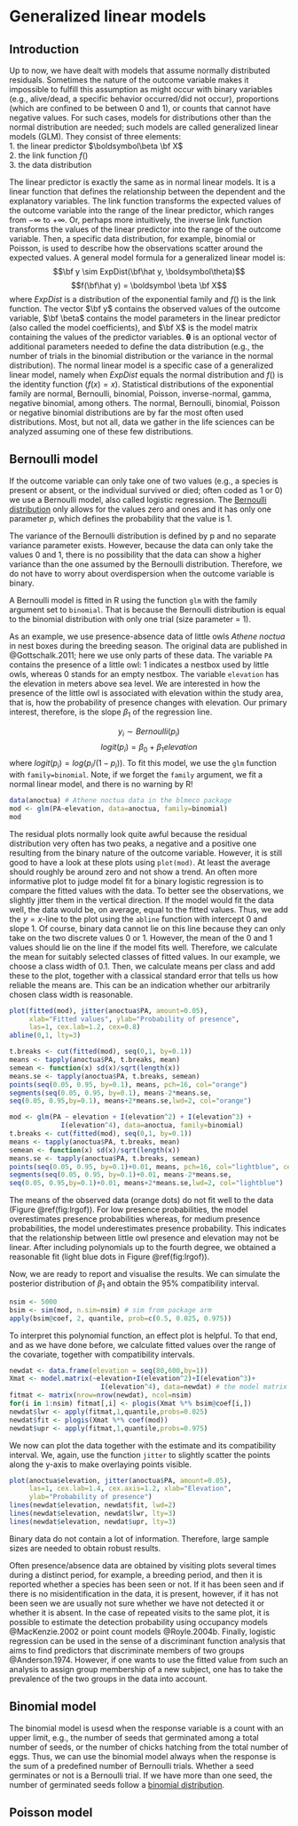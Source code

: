 
# Generalized linear models {#glm}


## Introduction

Up to now, we have dealt with models that assume normally distributed residuals. Sometimes the nature of the outcome
variable makes it impossible to fulfill this assumption as might occur with binary variables (e.g., alive/dead, a specific behavior occurred/did not occur), proportions (which are confined to be between 0 and 1), or counts that cannot have negative values. For such cases, models for distributions other than the normal distribution are needed; such models are called generalized linear models (GLM). They consist of three elements:  
1. the linear predictor $\boldsymbol\beta \bf X$  
2. the link function $f()$  
3. the data distribution  

The linear predictor is exactly the same as in normal linear models. It is a linear function that defines the relationship between the dependent and the explanatory variables. The link function transforms the expected values of the outcome variable into the range of the linear predictor, which ranges from $-\infty$ to $+\infty$. Or, perhaps more intuitively, the inverse link function transforms the values of the linear predictor into the range of the outcome variable. Then, a
specific data distribution, for example, binomial or Poisson, is used to describe how the observations scatter around the expected values. A general model formula for a generalized linear model is:
$$\bf y \sim ExpDist(\bf\hat y, \boldsymbol\theta)$$
$$f(\bf\hat y) = \boldsymbol \beta \bf X$$
where *ExpDist* is a distribution of the exponential family and $f()$ is the link function. The vector $\bf y$ contains the observed values of the outcome variable, $\bf \beta$ contains the model parameters in the linear predictor (also called the model coefficients), and $\bf X$ is the model matrix containing the values of the predictor variables. $\boldsymbol \theta$ is an optional vector of additional parameters needed to define the data distribution (e.g., the number of trials in the binomial distribution or the variance in the normal distribution).
The normal linear model is a specific case of a generalized linear model, namely when *ExpDist* equals the normal distribution and $f()$ is the identity function ($f(x) = x$). Statistical distributions of the exponential family are normal, Bernoulli, binomial, Poisson, inverse-normal, gamma, negative binomial, among others. The normal, Bernoulli, binomial, Poisson or negative binomial distributions are by far the most often used distributions. Most, but not all, data we gather in the life sciences can be analyzed assuming one of these few distributions.


## Bernoulli model

If the outcome variable can only take one of two values (e.g., a species is present or absent, or the individual survived or died; often coded as 1 or 0) we use a Bernoulli model, also called logistic regression. The [Bernoulli distribution](bernoulli-dist) only allows for the values zero and ones and it has only one parameter $p$, which defines the probability that the value is 1. 

The variance of the Bernoulli distribution is defined by p and no separate variance parameter exists. However, because the data can only take the values 0 and 1, there is no possibility that the data can show a higher variance than the one assumed by the Bernoulli distribution. Therefore, we do not have to worry about overdispersion when the
outcome variable is binary.

A Bernoulli model is fitted in R using the function `glm` with the family argument set to `binomial`. That is because the Bernoulli distribution is equal to the binomial distribution with only one trial (size parameter = 1).

As an example, we use presence-absence data of little owls *Athene noctua* in nest boxes during the breeding season. The original data are published in @Gottschalk.2011; here we use only parts of these data. The variable `PA` contains the presence of a little owl: 1 indicates a nestbox used by little owls, whereas 0 stands for an empty nestbox. The variable `elevation` has the elevation in meters above sea level. We are interested in how the presence of the little owl is associated with elevation within the study area, that is, how the probability of presence changes with elevation. Our primary interest, therefore, is the slope $\beta_1$ of the regression line.

$$ y_i \sim Bernoulli(p_i) $$
$$ logit(p_i) = \beta_0 + \beta_1 elevation$$
where $logit(p_i) = log(p_i/(1-p_i))$.
To fit this model, we use the `glm` function with `family=binomial`. Note, if we forget the `family` argument, we fit a normal linear model, and there is no warning by R!

```r
data(anoctua) # Athene noctua data in the blmeco package
mod <- glm(PA~elevation, data=anoctua, family=binomial)
mod
```

The residual plots normally look quite awful because the residual distribution very often has two peaks, a negative and a positive one resulting from the binary nature of the outcome variable. However, it is still good to have a look at these plots using `plot(mod)`. At least the average should roughly be around zero and not show a trend. 
An often more informative plot to judge model fit for a binary logistic regression is to compare the fitted values with the data. To better see the observations, we slightly jitter them in the vertical direction.
If the model would fit the data well, the data would be, on average, equal to the fitted values. Thus, we add the $y = x$-line to the plot using the `abline` function with intercept 0 and slope 1.
Of course, binary data cannot lie on this line because they can only take on the two discrete values 0 or 1. However, the mean of the 0 and 1 values should lie on the line if the model fits well. Therefore, we calculate the mean for suitably selected classes of fitted values. In our example, we choose a class width of 0.1. Then, we calculate means per class and add these to the plot, together with a classical standard error that tells us how reliable the means are. This can be an indication whether our arbitrarily chosen class width is reasonable.

```r

plot(fitted(mod), jitter(anoctua$PA, amount=0.05), 
     xlab="Fitted values", ylab="Probability of presence", 
     las=1, cex.lab=1.2, cex=0.8)
abline(0,1, lty=3)

t.breaks <- cut(fitted(mod), seq(0,1, by=0.1))
means <- tapply(anoctua$PA, t.breaks, mean)
semean <- function(x) sd(x)/sqrt(length(x))
means.se <- tapply(anoctua$PA, t.breaks, semean)
points(seq(0.05, 0.95, by=0.1), means, pch=16, col="orange")
segments(seq(0.05, 0.95, by=0.1), means-2*means.se,
seq(0.05, 0.95,by=0.1), means+2*means.se,lwd=2, col="orange")

mod <- glm(PA ~ elevation + I(elevation^2) + I(elevation^3) +
             I(elevation^4), data=anoctua, family=binomial)
t.breaks <- cut(fitted(mod), seq(0,1, by=0.1))
means <- tapply(anoctua$PA, t.breaks, mean)
semean <- function(x) sd(x)/sqrt(length(x))
means.se <- tapply(anoctua$PA, t.breaks, semean)
points(seq(0.05, 0.95, by=0.1)+0.01, means, pch=16, col="lightblue", cex=0.7)
segments(seq(0.05, 0.95, by=0.1)+0.01, means-2*means.se,
seq(0.05, 0.95,by=0.1)+0.01, means+2*means.se,lwd=2, col="lightblue")


```


The means of the observed data (orange dots) do not fit well to the data (Figure \@ref(fig:lrgof)). For low presence probabilities, the model overestimates presence probabilities whereas, for medium presence probabilities, the model underestimates presence probability. This indicates that the relationship between little owl presence and elevation may not be linear. After including polynomials up to the fourth degree, we obtained a reasonable fit (light blue dots in Figure \@ref(fig:lrgof)). 

Now, we are ready to report and visualise the results. We can simulate the posterior distribution of $\beta_1$ and obtain the 95% compatibility interval.

```r
nsim <- 5000
bsim <- sim(mod, n.sim=nsim) # sim from package arm
apply(bsim@coef, 2, quantile, prob=c(0.5, 0.025, 0.975))
```

To interpret this polynomial function, an effect plot is helpful. To that end, and as we have done before, we calculate fitted values over the range of the covariate, together with compatibility intervals.

```r
newdat <- data.frame(elevation = seq(80,600,by=1))
Xmat <- model.matrix(~elevation+I(elevation^2)+I(elevation^3)+
                       I(elevation^4), data=newdat) # the model matrix
fitmat <- matrix(nrow=nrow(newdat), ncol=nsim)
for(i in 1:nsim) fitmat[,i] <- plogis(Xmat %*% bsim@coef[i,])
newdat$lwr <- apply(fitmat,1,quantile,probs=0.025)
newdat$fit <- plogis(Xmat %*% coef(mod))
newdat$upr <- apply(fitmat,1,quantile,probs=0.975)

```

We now can plot the data together with the estimate and its compatibility interval. We, again, use the function `jitter` to slightly scatter the points along the y-axis to make overlaying points visible.

```r
plot(anoctua$elevation, jitter(anoctua$PA, amount=0.05), 
     las=1, cex.lab=1.4, cex.axis=1.2, xlab="Elevation",
     ylab="Probability of presence")
lines(newdat$elevation, newdat$fit, lwd=2)
lines(newdat$elevation, newdat$lwr, lty=3)
lines(newdat$elevation, newdat$upr, lty=3)
```


Binary data do not contain a lot of information. Therefore, large sample sizes are needed to obtain robust results.


Often presence/absence data are obtained by visiting plots several times during a distinct period, for example, a breeding period, and then it is reported whether a species has been seen or not. If it has been seen and if there is no misidentification in the data, it is present, however, if it has not been seen we
are usually not sure whether we have not detected it or whether it is absent. In the case of repeated visits to the same plot, it is possible to estimate the detection probability using occupancy models @MacKenzie.2002 or point count models @Royle.2004b. 
Finally, logistic regression can be used in the sense of a discriminant function analysis that aims to find predictors that discriminate members of two groups @Anderson.1974. However, if one wants to use the fitted value from such an analysis to assign group membership of a new subject, one has to take the prevalence of the two groups in the data into account. 


## Binomial model

The binomial model is usesd when the response variable is a count with an upper limit, e.g., the number of seeds that germinated among a total number of seeds, or the number of chicks hatching from the total number of eggs. Thus, we can use the binomial model always when the response is the sum of a predefined number of Bernoulli trials. Whether a seed germinates or not is a Bernoulli trial. If we have more than one seed, the number of germinated seeds follow a [binomial distribution](binomial-dist). 






## Poisson model
